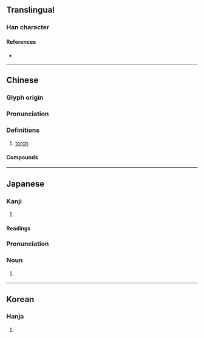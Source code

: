 {{character info/new}}
==Translingual==

===Han character===
{{Han char|rn=86|rad=火|as=05|sn=9|four=91817|canj=FSS|ids=⿰火巨}}

====References====
* {{Han ref|kx=0668.200|dkj=18949|dj=1077.210|hdz=32191.110|uh=70AC|ud=28844|bh=ACB2|bd=44210}}

----

==Chinese==
{{zh-forms}}

===Glyph origin===
{{Han etym}}

===Pronunciation===
{{zh-pron
|m=jù
|c=geoi6
|mn=qz:kǐr/tw,xm:kū/zz:kī/qz:kîr
|mc=y
|oc=y
|cat=n
}}

===Definitions===
{{zh-hanzi}}

# [[torch]]

====Compounds====
{{zh-der|一炬|付之一炬|付諸一炬|目光如炬|炬火|火炬|麻炬|蠟炬}}

----

==Japanese==

===Kanji===
{{ja-kanji|grade=|rs=火05}}

# {{defn|lang=ja|sort=火05}}

====Readings====
{{ja-readings|kanyoon=こ|goon=ご|kanon=きょ|kun=たいまつ-,ともしび-,や-く}}

===Pronunciation===
{{ja-kanjitab|yomi=k|たいまつ}}
{{ja-pron|acc=1|acc2=0|y=k|たいまつ}}

===Noun===
{{ja-noun|たいまつ}}

# {{altspell|lang=ja|松明||[[torch]]}} {{gl|stick with flame at one end}}

----

==Korean==

===Hanja===
{{ko-hanja|hangeul=거|eumhun=|rv=geo|mr=kŏ|y=ke}}

# {{defn|lang=ko|sort=火05}}